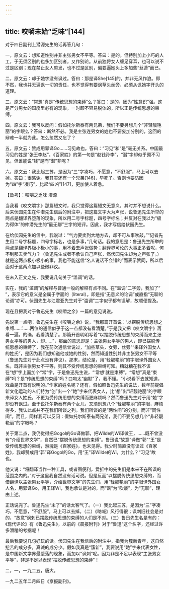 ```yaml
---
---
---
```

title: 咬嚼未始“乏味”[144]
---




对于四日副刊上潜源先生的话再答几句：

一，原文云：想知道性别并非主张男女不平等。答曰：是的。但特别加上小巧的人工，于无须区别的也多加区别者，又作别论。从前独将女人缠足穿耳，也可以说不过是区别；现在禁止女人剪发，也不过是区别，偏要逼她头上多加些“丝苔”而已。

二，原文云：却于她字没有讽过。答曰：那是译She[145]的，并非无风作浪。即不然，我也并无遍讽一切的责任，也不觉得有要讽草头丝旁，必须从讽她字开头的道理。

三，原文云：“常想”真是“传统思想的束缚”么？答曰：是的，因为“性意识”强。这是严分男女的国度里必有的现象，一时颇不容易脱体的，所以正是传统思想的束缚。

四，原文云：我可以反问：假如托尔斯泰有两兄弟，我们不要另想几个“非轻靓艳丽”的字眼么？答曰：断然不必。我是主张连男女的姓也不要妄加分别的，这回的辩难一半就为此。怎么忽然又忘了？

五，原文云：赞成用郭译Go……习见故也。答曰：“习见”和“是”毫无关系。中国最习见的姓是“张王李赵”。《百家姓》的第一句是“赵钱孙李”，“潜”字却似乎颇不习见，但谁能说“钱”是而“潜”非呢？

六，原文云：我比起三苏，是因为“三”字凑巧，不愿意，“不舒服”，马上可以去掉。答曰：很感谢。我其实还有一个兄弟[146]，早死了。否则也要防因为“四”字“凑巧”，比起“四凶”[147]，更加使人着急。





【备考】：咬嚼之乏味 潜源


当我看《咬文嚼字》那篇短文时，我只觉得这篇短文无意义，其时并不想说什么。后来伏园先生在仲潜先生信后的附注中，把这篇文字大为声张，说鲁迅先生所举的两点是翻译界堕落的现象，所以用二号字标题，四号字标名；并反对在我以为“极为得体”的仲潜先生的“最无聊”三字的短评。因此，我才写信给伏园先生。

在给伏园先生的信中，我说过：“气力要卖到大地方去，却不可从事吹敲，”“记者先生用二号字标题，四号字标名，也是多事，”几句话。我的意思是：鲁迅先生所举的两点是翻译界极小极小的事，用不着去声张做势；翻译界可论的大事正多着呢，何不到那去卖气力？（鲁迅先生或者不承认自己声张，然伏园先生却为之声张了。）就是这两点极小极小的事，我也不能迷信“名人说话不会错的”而表示赞同，所以后面对于这两点加以些微非议。

在未入正文之先，我要说几句关于“滥调”的话。

实在，我的“滥调”的解释与普通一般的解释有点不同。在“滥调”二字旁，我加了“ ”，表示它的意义是全属于字面的（literal）。即是指“无意义的论调”或直指“无聊的论调”亦可。伏园先生与江震亚先生对于“滥调”二字似乎都有误解，故顺便提及。

现在且把我对于鲁迅先生《咬嚼之余》一篇的意见说说。

先说第一点吧：鲁迅先生在《咬嚼之余》说，“我那篇开首说：‘以摆脱传统思想之束缚……’……两位的通信似乎于这一点都没有看清楚。”于是我又把《咬文嚼字》再看一遍。的确，我看清楚了。那篇开首明明写着“以摆脱传统思想的束缚而来主张男女平等的男人，却……”，那面的意思即是：主张男女平等的男人，即已摆脱传统思想的束缚了，我在前次通信曾说过，“加些草头，女旁，丝旁”“来译外国女人的姓氏”，是因为我们想知道他或她的性别，然而知道性别并非主张男女不平等（鲁迅先生对于此点没有非议）。那末，结论是，用“轻靓艳丽”的字眼译外国女人名，既非主张男女不平等，则其不受传统思想的束缚可知。糟就糟在我不该在“想”字上面加个“常”字，于是鲁迅先生说，“‘常想’就是束缚”。“常想”真是“束缚”吗？是“传统思想的束缚”吗？口吻太“幽默”了，我不懂。“小说看下去就知道，戏曲是开首有说明的。”作家的姓名呢？还有，假如照鲁迅先生的说法，数年前提倡新文化运动的人们特为“创”出一个“她”字来代表女人，比“想”出“轻靓艳丽”的字眼来译女人姓氏，不更为受传统思想的束缚而更麻烦吗？然而鲁迅先生对于用“她”字却没有讽过。至于说托尔斯泰有两个女儿，又须别想八个“轻靓艳丽”的字眼，麻烦得多，我认此点并不在我们所谈之列。我们所谈的是“两性间”的分别，而非“同性间”。而且，同样我可以反问：假如托尔斯泰有两兄弟，我们不要另想几个“非轻靓艳丽”的字眼吗？

关于第二点，我仍觉得把Gogol的Go译做郭，把Wilde的Wi译做王，……既不曾没有“介绍世界文学”，自然已“摆脱传统思想的束缚”。鲁迅说“故意”译做“郭”“王”是受传统思想的束缚，游魂是《百家姓》，也未见得。我少时简直没有读过《百家姓》，我却赞成用“郭”译Gogol的Go，用“王”译Wilde的Wi，为什么？“习见”故也。

他又说：“将翻译当作一种工具，或者图便利，爱折中的先生们是本来不在所讽的范围之内的。”对于这里我自然没有话可说。但是反面“以摆脱传统思想束缚的，而借翻译以主张男女平等，介绍世界文学”的先生们，用“轻靓艳丽”的字眼译外国女人名，用郭译Go，用王译Wi，我也承认是对的，而“讽”为“吹敲”，为“无聊”，理由上述。

正话说完了。鲁迅先生“末了”的话太客气了。（一）我比起三苏，是因为“三”字凑巧，不愿意，“不舒服”，马上可以去掉。（二）《呐喊》风行得很；讽刺旧社会是对的，“故意”讽刺已摆脱传统思想的束缚的人们是不对。（三）鲁迅先生名是有的：《现代评论》有《鲁迅先生》，以前的《晨报附刊》对于“鲁迅”这个名字，还经过许多滑稽的考据呢！

最后我要说几句好玩的话。伏园先生在我信后的附注中，指我为簇新青年，这自然挖苦的成分多，真诚的成分少。假如我真是“簇新”，我要说用“她”字来代表女性，是中国新文学界最堕落的现象，而加以“讽刺”呢。因为非是不足以表现“主张男女平等”，非是不足以表现“摆脱传统思想的束缚”！

二，一，一九二五，唐大。

一九二五年二月四日《京报副刊》。